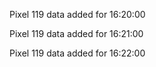 Pixel 119 data added for 16:20:00

Pixel 119 data added for 16:21:00

Pixel 119 data added for 16:22:00


